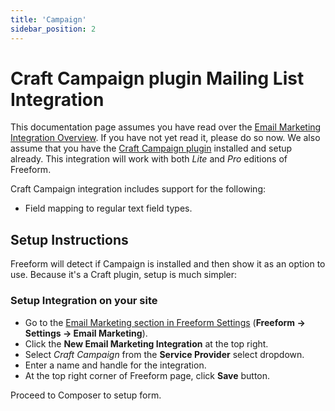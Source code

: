 ```yaml
---
title: 'Campaign'
sidebar_position: 2
---
```



# Craft Campaign plugin Mailing List Integration<Badge type="feature" text="2.0.0+" />

This documentation page assumes you have read over the [Email Marketing Integration Overview](./index.mdx#email-marketing). If you have not yet read it, please do so now. We also assume that you have the [Craft Campaign plugin](https://craftcampaign.com) installed and setup already. This integration will work with both _Lite_ and _Pro_ editions of Freeform.

Craft Campaign integration includes support for the following:

- Field mapping to regular text field types.

## Setup Instructions

Freeform will detect if Campaign is installed and then show it as an option to use. Because it's a Craft plugin, setup is much simpler:

<VerticalStepWrapper>
<StepMarkdown>

### Setup Integration on your site

- Go to the [Email Marketing section in Freeform Settings](../configuration/settings.mdx#email-marketing) (**Freeform → Settings → Email Marketing**).
- Click the **New Email Marketing Integration** at the top right.
- Select _Craft Campaign_ from the **Service Provider** select dropdown.
- Enter a name and handle for the integration.
- At the top right corner of Freeform page, click **Save** button.

</StepMarkdown>
<StepMarkdown>

Proceed to Composer to setup form.

</StepMarkdown>
</VerticalStepWrapper>
